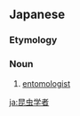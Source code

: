 ==Japanese==
{{ja-kanjitab|こん|ちゅう|がく|しゃ|yomi=on}}

===Etymology===
{{suffix|昆虫学|者|lang=ja|sort=こんちゅうがくしゃ}}

===Noun===
{{ja-noun|こんちゅうがくしゃ}}

# [[entomologist]]

[[ja:昆虫学者]]